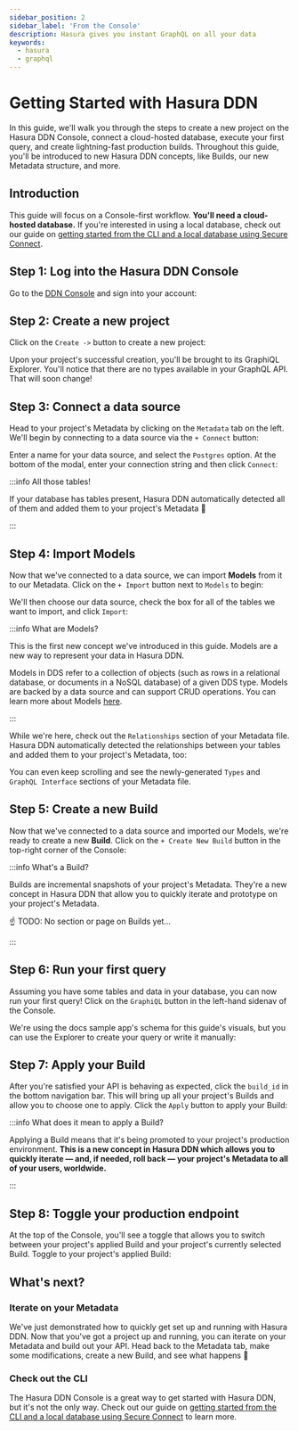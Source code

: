 ```yaml
---
sidebar_position: 2
sidebar_label: 'From the Console'
description: Hasura gives you instant GraphQL on all your data
keywords:
  - hasura
  - graphql
---
```



# Getting Started with Hasura DDN

In this guide, we'll walk you through the steps to create a new project on the Hasura DDN Console, connect a
cloud-hosted database, execute your first query, and create lightning-fast production builds. Throughout this guide,
you'll be introduced to new Hasura DDN concepts, like Builds, our new Metadata structure, and more.

## Introduction

This guide will focus on a Console-first workflow. **You'll need a cloud-hosted database.** If you're interested in
using a local database, check out our guide on
[getting started from the CLI and a local database using Secure Connect](/get-started/getting-started-via-cli.mdx).

## Step 1: Log into the Hasura DDN Console

Go to the [DDN Console](https://console.hasura.io) and sign into your account:

<Thumbnail src="/img/get-started/0.0.1_console-login.png" alt="Log into Hasura DDN Console" width="1000px" />

## Step 2: Create a new project

Click on the `Create ->` button to create a new project:

<Thumbnail src="/img/get-started/0.0.1_console-create-project.png" alt="Create new project" width="1000px" />

Upon your project's successful creation, you'll be brought to its GraphiQL Explorer. You'll notice that there are no
types available in your GraphQL API. That will soon change!

<Thumbnail src="/img/get-started/0.0.1_console-click-metadata.png" alt="Empty GraphiQL" width="1000px" />

## Step 3: Connect a data source

Head to your project's Metadata by clicking on the `Metadata` tab on the left. We'll begin by connecting to a data
source via the `+ Connect` button:

<Thumbnail
  src="/img/get-started/0.0.1_console-connect-data-source.png"
  alt="Click to connect data source"
  width="1000px"
/>

Enter a name for your data source, and select the `Postgres` option. At the bottom of the modal, enter your connection
string and then click `Connect`:

<Thumbnail src="/img/get-started/0.0.1_console-add-connection-string.png" alt="Add connection details" width="1000px" />

:::info All those tables!

If your database has tables present, Hasura DDN automatically detected all of them and added them to your project's
Metadata 🎉

:::

## Step 4: Import Models

Now that we've connected to a data source, we can import **Models** from it to our Metadata. Click on the `+ Import`
button next to `Models` to begin:

<Thumbnail src="/img/get-started/0.0.1_console-add-models.png" alt="Click + Import for Models" width="1000px" />

We'll then choose our data source, check the box for all of the tables we want to import, and click `Import`:

<Thumbnail src="/img/get-started/0.0.1_console-check-all-import.png" alt="Add Models" width="1000px" />

:::info What are Models?

This is the first new concept we've introduced in this guide. Models are a new way to represent your data in Hasura DDN.

Models in DDS refer to a collection of objects (such as rows in a relational database, or documents in a NoSQL database)
of a given DDS type. Models are backed by a data source and can support CRUD operations. You can learn more about Models
[here](/api-schema/models.mdx).

:::

While we're here, check out the `Relationships` section of your Metadata file. Hasura DDN automatically detected the
relationships between your tables and added them to your project's Metadata, too:

<Thumbnail
  src="/img/get-started/0.0.1_console-show-relationships.png"
  alt="Show relationships in metadata view"
  width="1000px"
/>

You can even keep scrolling and see the newly-generated `Types` and `GraphQL Interface` sections of your Metadata file.

## Step 5: Create a new Build

Now that we've connected to a data source and imported our Models, we're ready to create a new **Build**. Click on the
`+ Create New Build` button in the top-right corner of the Console:

<Thumbnail src="/img/get-started/0.0.1_create-new-build.png" alt="Create a new build" width="1000px" />

:::info What's a Build?

Builds are incremental snapshots of your project's Metadata. They're a new concept in Hasura DDN that allow you to
quickly iterate and prototype on your project's Metadata.

☝️ TODO: No section or page on Builds yet...

:::

## Step 6: Run your first query

Assuming you have some tables and data in your database, you can now run your first query! Click on the `GraphiQL`
button in the left-hand sidenav of the Console.

We're using the docs sample app's schema for this guide's visuals, but you can use the Explorer to create your query or
write it manually:

<Thumbnail src="/img/get-started/0.0.1_console-execute-query-on-build.png" alt="Execute a query" width="1000px" />

## Step 7: Apply your Build

After you're satisfied your API is behaving as expected, click the `build_id` in the bottom navigation bar. This will
bring up all your project's Builds and allow you to choose one to apply. Click the `Apply` button to apply your Build:

<Thumbnail src="/img/get-started/0.0.1_console-apply-build.png" alt="Apply a build" width="1000px" />

:::info What does it mean to apply a Build?

Applying a Build means that it's being promoted to your project's production environment. **This is a new concept in
Hasura DDN which allows you to quickly iterate — and, if needed, roll back — your project's Metadata to all of your
users, worldwide.**

:::

## Step 8: Toggle your production endpoint

At the top of the Console, you'll see a toggle that allows you to switch between your project's applied Build and your
project's currently selected Build. Toggle to your project's applied Build:

<Thumbnail src="/img/get-started/0.1.1_console-view-project-graphiql.png" alt="Toggle production" width="1000px" />

## What's next?

### Iterate on your Metadata

We've just demonstrated how to quickly get set up and running with Hasura DDN. Now that you've got a project up and
running, you can iterate on your Metadata and build out your API. Head back to the Metadata tab, make some
modifications, create a new Build, and see what happens 🎉

### Check out the CLI

The Hasura DDN Console is a great way to get started with Hasura DDN, but it's not the only way. Check out our guide on
[getting started from the CLI and a local database using Secure Connect](/get-started/getting-started-via-cli.mdx) to
learn more.
